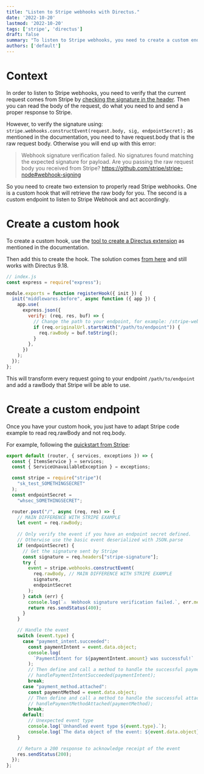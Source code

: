 ```yaml
---
title: "Listen to Stripe webhooks with Directus."
date: '2022-10-20'
lastmod: '2022-10-20'
tags: ['stripe', 'directus']
draft: false
summary: "To listen to Stripe webhooks, you need to create a custom endpoint and a custom hook."
authors: ['default']
---
```


# Context

In order to listen to Stripe webhooks, you need to verify that the current request 
comes from Stripe by [checking the signature in the header](https://stripe.com/docs/webhooks/signatures). 
Then you can read the body of the request, do what you need to and send a proper response to Stripe.

However, to verify the signature using: `stripe.webhooks.constructEvent(request.body, sig, endpointSecret);`
as mentioned in the documentation, you need to have request.body that is the raw request body. Otherwise
you will end up with this error:

> Webhook signature verification failed. No signatures found matching the expected signature for payload. 
> Are you passing the raw request body you received from Stripe? 
> https://github.com/stripe/stripe-node#webhook-signing

So you need to create two extension to properly read Stripe webhooks. One is a custom hook that
will retrieve the raw body for you. The second is a custom endpoint to listen to Stripe Webhook 
and act accordingly.

# Create a custom hook

To create a custom hook, use the [tool to create a Directus extension](https://docs.directus.io/extensions/creating-extensions.html)
as mentioned in the documentation.

Then add this to create the hook. The solution comes 
[from here](https://github.com/directus/directus/discussions/8633#discussioncomment-1844107) 
and still works with Directus 9.18.

```js
// index.js
const express = require("express");

module.exports = function registerHook({ init }) {
  init("middlewares.before", async function ({ app }) {
    app.use(
      express.json({
        verify: (req, res, buf) => {
          // Change the path to your endpoint, for example: /stripe-webhook
          if (req.originalUrl.startsWith("/path/to/endpoint")) {
            req.rawBody = buf.toString();
          }
        },
      })
    );
  });
};
```

This will transform every request going to your endpoint `/path/to/endpoint` and add a rawBody 
that Stripe will be able to use.

# Create a custom endpoint

Once you have your custom hook, you just have to adapt Stripe code example 
to read req.rawBody and not req.body.

For example, following the [quickstart from Stripe](https://stripe.com/docs/webhooks/quickstart):

```js
export default (router, { services, exceptions }) => {
  const { ItemsService } = services;
  const { ServiceUnavailableException } = exceptions;

  const stripe = require("stripe")(
    "sk_test_SOMETHINGSECRET"
  );
  const endpointSecret =
    "whsec_SOMETHINGSECRET";

  router.post("/", async (req, res) => {
    // MAIN DIFFERENCE WITH STRIPE EXAMPLE
    let event = req.rawBody;
    
    // Only verify the event if you have an endpoint secret defined.
    // Otherwise use the basic event deserialized with JSON.parse
    if (endpointSecret) {
      // Get the signature sent by Stripe
      const signature = req.headers["stripe-signature"];
      try {
        event = stripe.webhooks.constructEvent(
          req.rawBody, // MAIN DIFFERENCE WITH STRIPE EXAMPLE
          signature,
          endpointSecret
        );
      } catch (err) {
        console.log(`⚠️  Webhook signature verification failed.`, err.message);
        return res.sendStatus(400);
      }
    }

    // Handle the event
    switch (event.type) {
      case "payment_intent.succeeded":
        const paymentIntent = event.data.object;
        console.log(
          `PaymentIntent for ${paymentIntent.amount} was successful!`
        );
        // Then define and call a method to handle the successful payment intent.
        // handlePaymentIntentSucceeded(paymentIntent);
        break;
      case "payment_method.attached":
        const paymentMethod = event.data.object;
        // Then define and call a method to handle the successful attachment of a PaymentMethod.
        // handlePaymentMethodAttached(paymentMethod);
        break;
      default:
        // Unexpected event type
        console.log(`Unhandled event type ${event.type}.`);
        console.log(`The data object of the event: ${event.data.object}`);
    }

    // Return a 200 response to acknowledge receipt of the event
    res.sendStatus(200);
  });
};
```
